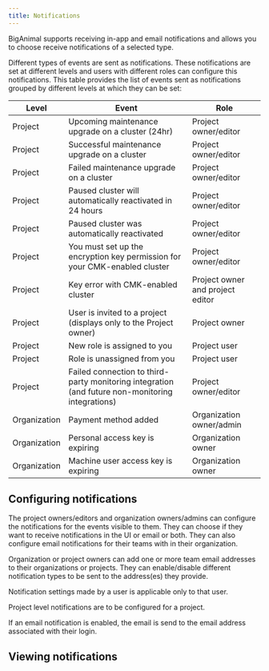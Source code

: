 ```yaml
---
title: Notifications 
---
```


BigAnimal supports receiving in-app and email notifications and allows you to choose receive notifications of a selected type. 

Different types of events are sent as notifications. These notifications are set at different levels and users with different roles can configure this notifications. This table provides the list of events sent as notifications grouped by different levels at which they can be set:

| Level        | Event                                                                                            | Role                             |
|--------------|--------------------------------------------------------------------------------------------------|----------------------------------|
| Project      | Upcoming maintenance upgrade on a cluster (24hr)                                                 | Project owner/editor             |
| Project      | Successful maintenance upgrade on a cluster                                                      | Project owner/editor             |
| Project      | Failed maintenance upgrade on a cluster                                                          | Project owner/editor             |
| Project      | Paused cluster will automatically reactivated in 24 hours                                        | Project owner/editor             |
| Project      | Paused cluster was automatically reactivated                                                     | Project owner/editor             |
| Project      | You must set up the encryption key permission for your CMK-enabled cluster                       | Project owner/editor             |
| Project      | Key error with CMK-enabled cluster                                                               | Project owner and project editor |
| Project      | User is invited to a project (displays only to the Project owner)                                | Project owner                    |
| Project      | New role is assigned to you                                                                      | Project user                     |
| Project      | Role is unassigned from you                                                                      | Project user                     |
| Project      | Failed connection to third-party monitoring integration (and future non-monitoring integrations) | Project owner/editor             |
| Organization | Payment method added                                                                             | Organization owner/admin         |
| Organization | Personal access key is expiring                                                                  | Organization owner               |
| Organization | Machine user access key is expiring                                                              | Organization owner               |

## Configuring notifications

The project owners/editors and organization owners/admins can configure the notifications for the events visible to them. They can choose if they want to receive notifications in the UI or email or both. They can also configure email notifications for their teams with in their organization. 

Organization or project owners can add one or more team email addresses to their organizations or projects. They can enable/disable different notification types to be sent to the address(es) they provide.

Notification settings made by a user is applicable only to that user.

Project level notifications are to be configured for a project.

If an email notification is enabled, the email is send to the email address associated with their login. 


## Viewing notifications